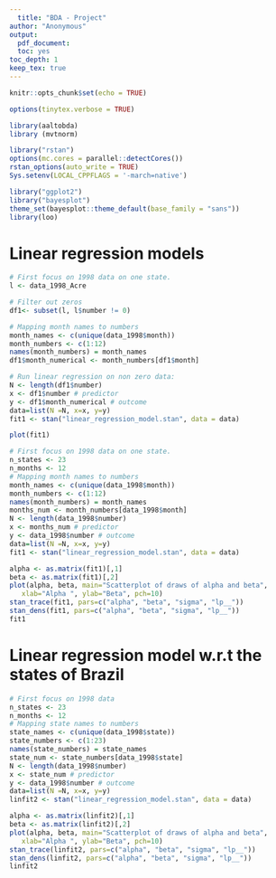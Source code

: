 ```yaml
---
  title: "BDA - Project"
author: "Anonymous"
output: 
  pdf_document: 
  toc: yes
toc_depth: 1
keep_tex: true
---
```

  
  ```r
knitr::opts_chunk$set(echo = TRUE)
```

```r
options(tinytex.verbose = TRUE)
```

```r
library(aaltobda)
library (mvtnorm)

library("rstan")
options(mc.cores = parallel::detectCores())
rstan_options(auto_write = TRUE)
Sys.setenv(LOCAL_CPPFLAGS = '-march=native')

```


```r
library("ggplot2")
library("bayesplot")
theme_set(bayesplot::theme_default(base_family = "sans"))
library(loo)

```

# Linear regression models
```r
# First focus on 1998 data on one state.
l <- data_1998_Acre

# Filter out zeros
df1<- subset(l, l$number != 0)

# Mapping month names to numbers
month_names <- c(unique(data_1998$month))
month_numbers <- c(1:12)
names(month_numbers) = month_names
df1$month_numerical <- month_numbers[df1$month]
```

```r
# Run linear regression on non zero data:
N <- length(df1$number)
x <- df1$number # predictor
y <- df1$month_numerical # outcome
data=list(N =N, x=x, y=y)
fit1 <- stan("linear_regression_model.stan", data = data)
```

```r
plot(fit1)
```


```r
# First focus on 1998 data on one state.
n_states <- 23
n_months <- 12
# Mapping month names to numbers
month_names <- c(unique(data_1998$month))
month_numbers <- c(1:12)
names(month_numbers) = month_names
months_num <- month_numbers[data_1998$month]
N <- length(data_1998$number)
x <- months_num # predictor
y <- data_1998$number # outcome
data=list(N =N, x=x, y=y)
fit1 <- stan("linear_regression_model.stan", data = data)
```
```r
alpha <- as.matrix(fit1)[,1]
beta <- as.matrix(fit1)[,2]
plot(alpha, beta, main="Scatterplot of draws of alpha and beta",
   xlab="Alpha ", ylab="Beta", pch=10)
stan_trace(fit1, pars=c("alpha", "beta", "sigma", "lp__"))
stan_dens(fit1, pars=c("alpha", "beta", "sigma", "lp__"))
fit1
```

# Linear regression model w.r.t the states of Brazil
```r
# First focus on 1998 data
n_states <- 23
n_months <- 12
# Mapping state names to numbers
state_names <- c(unique(data_1998$state))
state_numbers <- c(1:23)
names(state_numbers) = state_names
state_num <- state_numbers[data_1998$state]
N <- length(data_1998$number)
x <- state_num # predictor
y <- data_1998$number # outcome
data=list(N =N, x=x, y=y)
linfit2 <- stan("linear_regression_model.stan", data = data)
```



```r
alpha <- as.matrix(linfit2)[,1]
beta <- as.matrix(linfit2)[,2]
plot(alpha, beta, main="Scatterplot of draws of alpha and beta",
   xlab="Alpha ", ylab="Beta", pch=10)
stan_trace(linfit2, pars=c("alpha", "beta", "sigma", "lp__"))
stan_dens(linfit2, pars=c("alpha", "beta", "sigma", "lp__"))
linfit2
```